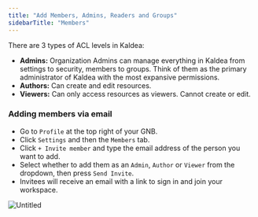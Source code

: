 ```yaml
---
title: "Add Members, Admins, Readers and Groups"
sidebarTitle: "Members"
---
```


There are 3 types of ACL levels in Kaldea:

- **Admins:** Organization Admins can manage everything in Kaldea from settings
  to security, members to groups. Think of them as the primary administrator of
  Kaldea with the most expansive permissions.
- **Authors:** Can create and edit resources.
- **Viewers:** Can only access resources as viewers. Cannot create or edit.

### Adding members via email

- Go to `Profile` at the top right of your GNB.
- Click `Settings` and then the `Members` tab.
- Click `+ Invite member` and type the email address of the person you want to
  add.
- Select whether to add them as an `Admin`, `Author` or `Viewer` from the
  dropdown, then press `Send Invite`.
- Invitees will receive an email with a link to sign in and join your workspace.

![Untitled](/images/invite-team.png)
